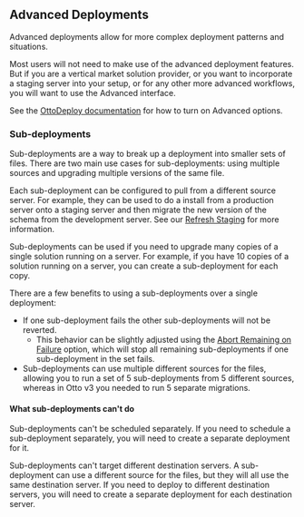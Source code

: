 ## Advanced Deployments

Advanced deployments allow for more complex deployment patterns and situations.

Most users will not need to make use of the advanced deployment features. But if you are a vertical market solution provider, or you want to incorporate a staging server into your setup, or for any other more advanced workflows, you will want to use the Advanced interface.

See the [OttoDeploy documentation](/ottodeploy) for how to turn on Advanced options.

### Sub-deployments

Sub-deployments are a way to break up a deployment into smaller sets of files. There are two main use cases for sub-deployments: using multiple sources and upgrading multiple versions of the same file.

Each sub-deployment can be configured to pull from a different source server. For example, they can be used to do a install from a production server onto a staging server and then migrate the new version of the schema from the development server. See our [Refresh Staging](/guides/deployment-patterns/refresh-staging) for more information.

Sub-deployments can be used if you need to upgrade many copies of a single solution running on a server. For example, if you have 10 copies of a solution running on a server, you can create a sub-deployment for each copy.

There are a few benefits to using a sub-deployments over a single deployment:

- If one sub-deployment fails the other sub-deployments will not be reverted.
  - This behavior can be slightly adjusted using the [Abort Remaining on Failure](/ottodeploy-features/deployments/advanced-options#abort-remaining-on-failure) option, which will stop all remaining sub-deployments if one sub-deployment in the set fails.
- Sub-deployments can use multiple different sources for the files, allowing you to run a set of 5 sub-deployments from 5 different sources, whereas in Otto v3 you needed to run 5 separate migrations.

#### What sub-deployments can't do

Sub-deployments can't be scheduled separately. If you need to schedule a sub-deployment separately, you will need to create a separate deployment for it.

Sub-deployments can't target different destination servers. A sub-deployment can use a different source for the files, but they will all use the same destination server. If you need to deploy to different destination servers, you will need to create a separate deployment for each destination server.
